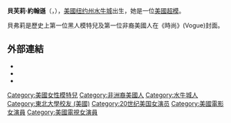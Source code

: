 {{Infobox Model
| name          = 貝弗莉·約翰遜<br>{{en}}Beverly Johnson
| image         = 2007 Beverly Johnson.jpg
| imagesize     =  
| caption       = 2007年10月29日，貝弗莉·約翰遜離開 G&P Foundation 的第 10 屆 Annual Angel Ball<br>攝影師：Christopher Peterson
| birthname     = Beverly Johnson
| birthdate     = {{Birth date and age|1952|10|13}}
| location      = {{USA}}[[紐約州|紐約州]][[水牛城|水牛城]]
| deathdate     = 
| deathplace    = 
| height        = {{Height|ft=5|in=9}}
| weight        = {{Weight|kg=57}}
| haircolor     = 深棕色
| eyecolor      = 深棕色
| measurements  = 34"-25"-35"
| dress size    = 6 (US), 36 (EU)
| shoesize      = 8.5
| agency        = {{US}}[[紐約|紐約]]: Bryan Bantry
| alias(es)     = Russian Rapunzel
| spouse        = 
| homepage      = http://www.amekor.com 
}}
'''貝芙莉·約翰遜'''（{{lang-en|Beverly Johnson}}，{{bd|1952年|12月13日|catIdx=R}}），[[美國|美國]][[纽约州|纽约州]][[水牛城|水牛城]]出生，她是一位[[美國|美國]][[超模|超模]]。

貝弗莉是歷史上第一位黑人模特兒及第一位非裔美國人在《時尚》(Vogue)封面。

==外部連結==
*{{imdb name|id=0424588|name=Beverly Johnson}}
*{{tvtome person|id=20062|name=Beverly Johnson}}
*{{fashionmodel|id=Beverly_Johnson|name=Beverly Johnson}}

{{Authority control}}
{{DEFAULTSORT:Johnson, Beverly}}
[[Category:美國女性模特兒|Category:美國女性模特兒]]
[[Category:非洲裔美國人|Category:非洲裔美國人]]
[[Category:水牛城人|Category:水牛城人]]
[[Category:東北大學校友_(美國)|Category:東北大學校友 (美國)]]
[[Category:20世纪美国女演员|Category:20世纪美国女演员]]
[[Category:美國電影女演員|Category:美國電影女演員]]
[[Category:美國電視女演員|Category:美國電視女演員]]